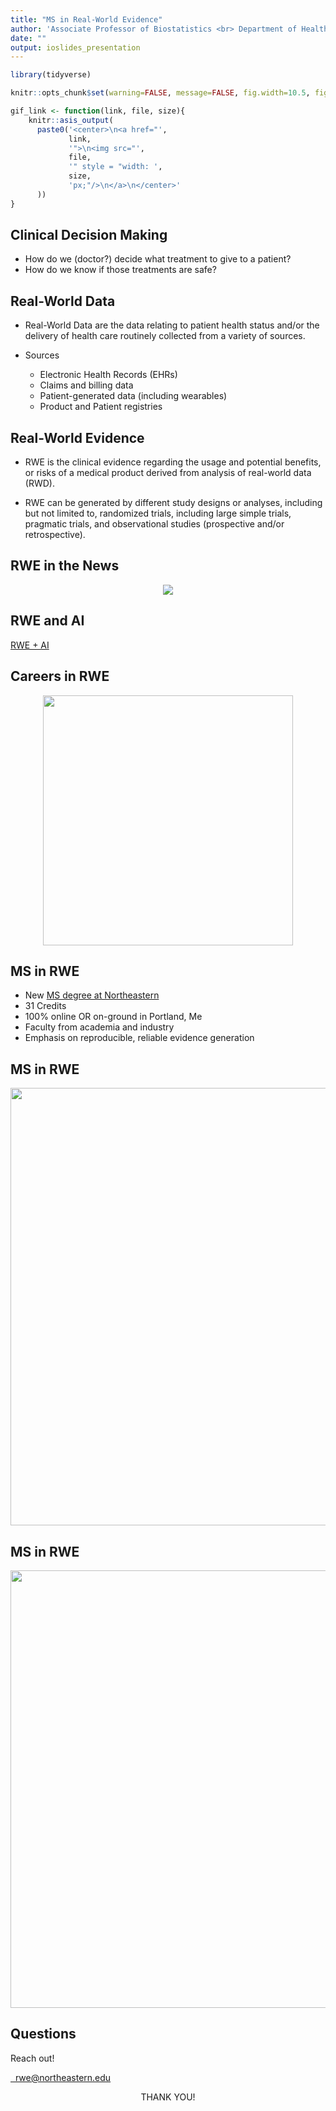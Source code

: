 ```yaml
---
title: "MS in Real-World Evidence"
author: 'Associate Professor of Biostatistics <br> Department of Health Sciences <br><a href="mailto:j.manjourides@northeastern.edu"><i class="fa fa-paper-plane fa-fw"></i>&nbsp; j.manjourides@northeastern.edu</a><br> <br> <br> Roux Institute, OHDSI Center'
date: ""
output: ioslides_presentation
---
```


```r
library(tidyverse)

knitr::opts_chunk$set(warning=FALSE, message=FALSE, fig.width=10.5, fig.height=4, comment=NA, rows.print=16)

gif_link <- function(link, file, size){
    knitr::asis_output(
      paste0('<center>\n<a href="',
             link,
             '">\n<img src="',
             file,
             '" style = "width: ',
             size,
             'px;"/>\n</a>\n</center>'
      ))
}


```

## Clinical Decision Making

- How do we (doctor?) decide what treatment to give to a patient? 
- How do we know if those treatments are safe? 



## Real-World Data

- Real-World Data are the data relating to patient health status and/or the delivery of health care routinely collected from a variety of sources.

- Sources
  - Electronic Health Records (EHRs)
  - Claims and billing data
  - Patient-generated data (including wearables)
  - Product and Patient registries

## Real-World Evidence
- RWE is the clinical evidence regarding the usage and potential benefits, or risks of a medical product derived from analysis of real-world data (RWD).

- RWE can be generated by different study designs or analyses, including but not limited to, randomized trials, including large simple trials, pragmatic trials, and observational studies (prospective and/or retrospective).

## RWE in the News
<center><img src="FDAposition.png" style = "width: 600p;"/></center>

## RWE and AI

[RWE + AI](https://www.google.com/search?q=RWD+RWE+AI&oq=RWD+RWE+AI&gs_lcrp=EgZjaHJvbWUyBggAEEUYOTIHCAEQIRigATIHCAIQIRigATIHCAMQIRigATIHCAQQIRigAdIBCDE4NTVqMGo0qAIAsAIB&sourceid=chrome&ie=UTF-8#ip=1)

## Careers in RWE

<center><img src="RWEjobs.png" style = "width: 400px;"/></center>

## MS in RWE

 - New [MS degree at Northeastern](https://bouve.northeastern.edu/programs/real-world-evidence-in-healthcare-and-life-sciences-ms/)
 - 31 Credits
 - 100% online OR on-ground in Portland, Me
 - Faculty from academia and industry 
 - Emphasis on reproducible, reliable evidence generation
 
## MS in RWE
<center><img src="Curriculum1.png" style = "width: 700px;"/></center>

## MS in RWE
<center><img src="Curriculum2.png" style = "width: 700px;"/></center>


## Questions

Reach out! 

<a href="mailto:rwe@northeastern.edu"><i class="fa fa-paper-plane fa-fw"></i>&nbsp; rwe@northeastern.edu</a>


<center> THANK YOU! </center>